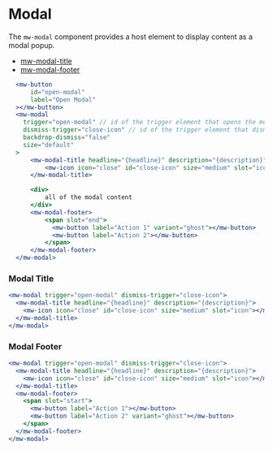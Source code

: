 
# Modal

<div style={{ display: "flex", gap: "10px", flexWrap: "wrap", justifyContent: "space-between" }}>
  <div style={{ width: "50%" }}>
    <p>
      The <code>mw-modal</code> component provides a host element to display content as a modal popup.
    </p>
    <ul>
      <li>
        <a href="#modal-title">mw-modal-title</a>
      </li>
      <li>
        <a href="#modal-footer">mw-modal-footer</a>
      </li>
    </ul>
  </div>
  <div style={{ width: "40%" }}>
    <Story id="components-modal--notification-modal" />
  </div>
</div>

```jsx
  <mw-button
      id="open-modal"
      label="Open Modal"
  ></mw-button>
  <mw-modal
    trigger="open-modal" // id of the trigger element that opens the modal
    dismiss-trigger="close-icon" // id of the trigger element that dismisses the modal
    backdrop-dismiss="false"
    size="default"
  >
      <mw-modal-title headline="{headline}" description="{description}">
          <mw-icon icon="close" id="close-icon" size="medium" slot="icon"></mw-icon>
      </mw-modal-title>

      <div>
          all of the modal content
      </div>
      <mw-modal-footer>
          <span slot="end">
            <mw-button label="Action 1" variant="ghost"></mw-button>
            <mw-button label="Action 2"></mw-button>
          </span>
      </mw-modal-footer>
  </mw-modal>
```

<ArgsTable of="mw-modal" />

### Modal Title

<Canvas withSource="open">
  <div style={{ display: "flex", gap: "20px", justifyContent: "center" }}>
    <Story id="components-modal--modal-title" />
  </div>
</Canvas>

```jsx
<mw-modal trigger="open-modal" dismiss-trigger="close-icon">
  <mw-modal-title headline="{headline}" description="{description}">
    <mw-icon icon="close" id="close-icon" size="medium" slot="icon"></mw-icon>
  </mw-modal-title>
</mw-modal>
```

<ArgsTable of="mw-modal-title" />

### Modal Footer

<Canvas withSource="open">
  <div style={{ display: "flex", gap: "20px", justifyContent: "center" }}>
    <Story id="components-modal--modal-footer" />
  </div>
</Canvas>

```jsx
<mw-modal trigger="open-modal" dismiss-trigger="close-icon">
  <mw-modal-title headline="{headline}" description="{description}">
    <mw-icon icon="close" id="close-icon" size="medium" slot="icon"></mw-icon>
  </mw-modal-title>
  <mw-modal-footer>
    <span slot="start">
      <mw-button label="Action 1"></mw-button>
      <mw-button label="Action 2" variant="ghost"></mw-button>
    </span>
  </mw-modal-footer>
</mw-modal>
```
